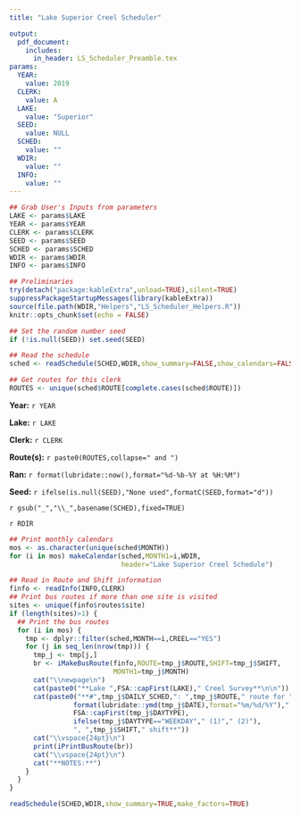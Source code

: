 ```yaml
---
title: "Lake Superior Creel Scheduler"

output: 
  pdf_document:
    includes:
      in_header: LS_Scheduler_Preamble.tex
params:
  YEAR: 
    value: 2019
  CLERK: 
    value: A
  LAKE:
    value: "Superior"
  SEED:
    value: NULL
  SCHED:
    value: ""
  WDIR:
    value: ""
  INFO:
    value: ""
---
```


\fontsize{14}{18}
\selectfont
\pagenumbering{gobble}

```r
## Grab User's Inputs from parameters
LAKE <- params$LAKE
YEAR <- params$YEAR
CLERK <- params$CLERK
SEED <- params$SEED
SCHED <- params$SCHED
WDIR <- params$WDIR
INFO <- params$INFO
```

```r
## Preliminaries
try(detach("package:kableExtra",unload=TRUE),silent=TRUE)
suppressPackageStartupMessages(library(kableExtra))
source(file.path(WDIR,"Helpers","LS_Scheduler_Helpers.R"))
knitr::opts_chunk$set(echo = FALSE)

## Set the random number seed
if (!is.null(SEED)) set.seed(SEED)

## Read the schedule
sched <- readSchedule(SCHED,WDIR,show_summary=FALSE,show_calendars=FALSE)

## Get routes for this clerk
ROUTES <- unique(sched$ROUTE[complete.cases(sched$ROUTE)])
```

**Year:** `r YEAR`

\vspace{12pt}

**Lake:** `r LAKE`

**Clerk:** `r CLERK`

**Route(s):** `r paste0(ROUTES,collapse=" and ")`

\vspace{12pt}

**Ran:** `r format(lubridate::now(),format="%d-%b-%Y at %H:%M")`

**Seed:** `r ifelse(is.null(SEED),"None used",formatC(SEED,format="d"))`

\textbf{Schedule File:} `r gsub("_","\\_",basename(SCHED),fixed=TRUE)`

\textbf{Folder} `r RDIR`

```r
## Print monthly calendars
mos <- as.character(unique(sched$MONTH))
for (i in mos) makeCalendar(sched,MONTH1=i,WDIR,
                            header="Lake Superior Creel Schedule")
```

\newpage

```r
## Read in Route and Shift information
finfo <- readInfo(INFO,CLERK)
## Print bus routes if more than one site is visited
sites <- unique(finfo$routes$site)
if (length(sites)>1) {
  ## Print the bus routes
  for (i in mos) {
    tmp <- dplyr::filter(sched,MONTH==i,CREEL=="YES")
    for (j in seq_len(nrow(tmp))) {
      tmp_j <- tmp[j,]
      br <- iMakeBusRoute(finfo,ROUTE=tmp_j$ROUTE,SHIFT=tmp_j$SHIFT,
                          MONTH1=tmp_j$MONTH)
      cat("\\newpage\n")
      cat(paste0("**Lake ",FSA::capFirst(LAKE)," Creel Survey**\n\n"))
      cat(paste0("**#",tmp_j$DAILY_SCHED,": ",tmp_j$ROUTE," route for ",
                format(lubridate::ymd(tmp_j$DATE),format="%m/%d/%Y")," -- ",
                FSA::capFirst(tmp_j$DAYTYPE),
                ifelse(tmp_j$DAYTYPE=="WEEKDAY"," (1)"," (2)"),
                ", ",tmp_j$SHIFT," shift**"))
      cat("\\vspace{24pt}\n")
      print(iPrintBusRoute(br))
      cat("\\vspace{24pt}\n")
      cat("**NOTES:**")
    }
  }
}
```

\newpage
```r
readSchedule(SCHED,WDIR,show_summary=TRUE,make_factors=TRUE)
```
